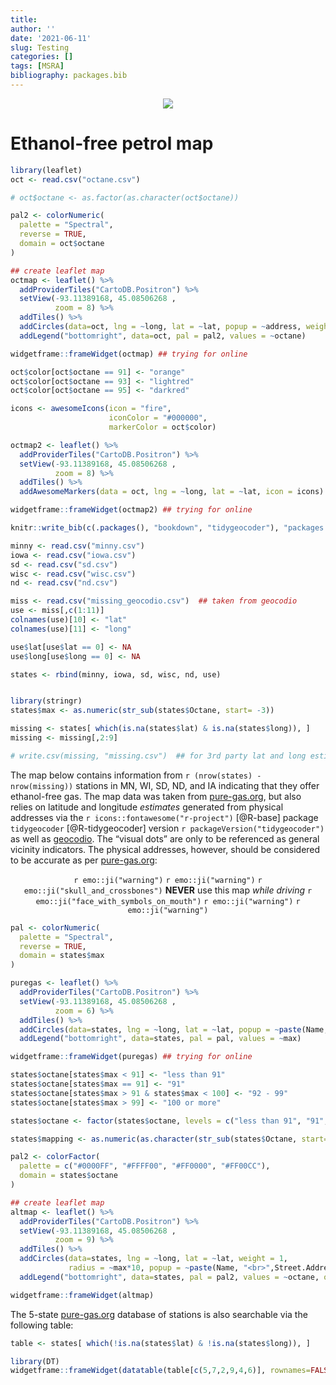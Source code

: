 ```yaml
---
title: 
author: ''
date: '2021-06-11'
slug: Testing
categories: []
tags: [MSRA]
bibliography: packages.bib
---
```


<p align="center">
[![](scvc.PNG)](http://www.stcroixvalleycorvettes.com/)
</p>

# Ethanol-free petrol map 

```r
library(leaflet)
oct <- read.csv("octane.csv")

# oct$octane <- as.factor(as.character(oct$octane))

pal2 <- colorNumeric(
  palette = "Spectral",
  reverse = TRUE,
  domain = oct$octane
)

## create leaflet map
octmap <- leaflet() %>% 
  addProviderTiles("CartoDB.Positron") %>% 
  setView(-93.11389168, 45.08506268	,
          zoom = 8) %>%
  addTiles() %>%
  addCircles(data=oct, lng = ~long, lat = ~lat, popup = ~address, weight=10, color=~pal2(octane), opacity=1, radius=10) %>%
  addLegend("bottomright", data=oct, pal = pal2, values = ~octane)

widgetframe::frameWidget(octmap) ## trying for online

```


```r

oct$color[oct$octane == 91] <- "orange"
oct$color[oct$octane == 93] <- "lightred"
oct$color[oct$octane == 95] <- "darkred"

icons <- awesomeIcons(icon = "fire",
                      iconColor = "#000000",
                      markerColor = oct$color)

octmap2 <- leaflet() %>%
  addProviderTiles("CartoDB.Positron") %>% 
  setView(-93.11389168, 45.08506268	,
          zoom = 8) %>%
  addTiles() %>%
  addAwesomeMarkers(data = oct, lng = ~long, lat = ~lat, icon = icons) 

widgetframe::frameWidget(octmap2) ## trying for online

```


```r
knitr::write_bib(c(.packages(), "bookdown", "tidygeocoder"), "packages.bib")

minny <- read.csv("minny.csv")
iowa <- read.csv("iowa.csv")
sd <- read.csv("sd.csv")
wisc <- read.csv("wisc.csv")
nd <- read.csv("nd.csv")

miss <- read.csv("missing_geocodio.csv")  ## taken from geocodio
use <- miss[,c(1:11)]
colnames(use)[10] <- "lat"
colnames(use)[11] <- "long"

use$lat[use$lat == 0] <- NA
use$long[use$long == 0] <- NA

states <- rbind(minny, iowa, sd, wisc, nd, use)


library(stringr)
states$max <- as.numeric(str_sub(states$Octane, start= -3))

missing <- states[ which(is.na(states$lat) & is.na(states$long)), ]
missing <- missing[,2:9]

# write.csv(missing, "missing.csv")  ## for 3rd party lat and long estimates

```

The map below contains information from `r (nrow(states) - nrow(missing))` stations in MN, WI, SD, ND, and IA indicating that they offer ethanol-free gas. The map data was taken from [pure-gas.org](https://www.pure-gas.org/), but also relies on latitude and longitude *estimates* generated from physical addresses via the `r icons::fontawesome("r-project")` [@R-base] package `tidygeocoder` [@R-tidygeocoder] version `r packageVersion("tidygeocoder")` as well as [geocodio](https://www.geocod.io/). The "visual dots" are only to be referenced as general vicinity indicators. The physical addresses, however, should be considered to be accurate as per [pure-gas.org](https://www.pure-gas.org/):

<p align="center">
`r emo::ji("warning")` `r emo::ji("warning")` `r emo::ji("skull_and_crossbones")` **NEVER** use this map *while driving* `r emo::ji("face_with_symbols_on_mouth")` `r emo::ji("warning")` `r emo::ji("warning")` 
</p>

```r

pal <- colorNumeric(
  palette = "Spectral",
  reverse = TRUE,
  domain = states$max
)

puregas <- leaflet() %>% 
  addProviderTiles("CartoDB.Positron") %>% 
  setView(-93.11389168, 45.08506268	,
          zoom = 6) %>%
  addTiles() %>%
  addCircles(data=states, lng = ~long, lat = ~lat, popup = ~paste(Name, "<br>",Street.Address, "<br>", City, State, "<br>", Phone, "<br>", "Max Octane:", max), color=~pal(max), opacity=.8) %>%
  addLegend("bottomright", data=states, pal = pal, values = ~max)

widgetframe::frameWidget(puregas) ## trying for online

```


```r

states$octane[states$max < 91] <- "less than 91"
states$octane[states$max == 91] <- "91"
states$octane[states$max > 91 & states$max < 100] <- "92 - 99"
states$octane[states$max > 99] <- "100 or more"

states$octane <- factor(states$octane, levels = c("less than 91", "91", "92 - 99", "100 or more"))

states$mapping <- as.numeric(as.character(str_sub(states$Octane, start= -1)))  ## for circle radius

pal2 <- colorFactor(
  palette = c("#0000FF", "#FFFF00", "#FF0000", "#FF00CC"),
  domain = states$octane
)

## create leaflet map
altmap <- leaflet() %>% 
  addProviderTiles("CartoDB.Positron") %>% 
  setView(-93.11389168, 45.08506268	,
          zoom = 9) %>%
  addTiles() %>%
  addCircles(data=states, lng = ~long, lat = ~lat, weight = 1,
             radius = ~max*10, popup = ~paste(Name, "<br>",Street.Address, "<br>", City, State, "<br>", Phone, "<br>", "Max Octane:", max), fillColor=~pal2(octane), fillOpacity = .5 ) %>%
  addLegend("bottomright", data=states, pal = pal2, values = ~octane, opacity = 1)

widgetframe::frameWidget(altmap)

```

The 5-state [pure-gas.org](https://www.pure-gas.org/) database of stations is also searchable via the following table:

```r

table <- states[ which(!is.na(states$lat) & !is.na(states$long)), ]

library(DT)
widgetframe::frameWidget(datatable(table[c(5,7,2,9,4,6)], rownames=FALSE, options = list(pageLength = 5)))  

```


